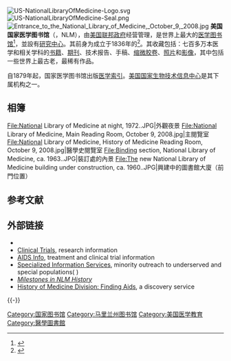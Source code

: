 [[File:US-NationalLibraryOfMedicine-Logo.svg|thumb]]
[[File:US-NationalLibraryOfMedicine-Seal.png|thumb]]
[[File:Entrance_to_the_National_Library_of_Medicine,_October_9,_2008.jpg|thumb]]
'''美国国家医学图书馆'''（{{lang-en|The United States National Library of Medicine}}，NLM），由[[美国|美国]][[美國聯邦政府|联邦政府]]经营管理，是世界上最大的[[医学|医学]][[图书馆|图书馆]]<ref>{{Cite journal|title=The National Library of Medicine. Evolution of a premier information center|url=https://pubmed.ncbi.nlm.nih.gov/1870251|last=DeBakey|first=M. E.|date=1991-09-04|journal=JAMA|issue=9|volume=266|pages=1252–1258|issn=0098-7484|pmid=1870251}}</ref>，並設有[[研究中心|研究中心]]。其前身为成立于1836年的{{tsl|en|Surgeon General of the United States Army|美国陆军医务部部长}}{{tsl|en|Library of the Surgeon General's Office|美国医务部部长办公室图书馆}}<ref>{{Cite book|title=A HISTORY OF THE NATIONAL LIBRARY OF MEDICINE : THE NATION'S TREASURY OF MEDICAL KNOWLEDGE|url=http://worldcat.org/oclc/1070052646|publisher=U.S. GOVERNMENT PRINTING OFFICE|date=1982|oclc=1070052646|first=Miles, Wyndham D.|last=Verfasser}}</ref>。其收藏包括：七百多万本医学和相关学科的[[图书|书籍]]、[[期刊|期刊]]、技术报告、手稿、[[微缩胶片|缩微胶卷]]、[[照片|照片]]和[[影像|影像]]，其中包括一些世界上最古老，最稀有作品。

自1879年起，国家医学图书馆出版[[医学索引|医学索引]]。[[美国国家生物技术信息中心|美国国家生物技术信息中心]]是其下属机构之一。

== 相簿 ==
<gallery>
File:National Library of Medicine at night, 1972..JPG|外觀夜景
File:National Library of Medicine, Main Reading Room, October 9, 2008.jpg|主閱覽室
File:National Library of Medicine, History of Medicine Reading Room, October 9, 2008.jpg|醫學史閱覽室
File:Binding section, National Library of Medicine, ca. 1963..JPG|裝訂處的內景
File:The new National Library of Medicine building under construction, ca. 1960..JPG|興建中的圖書館大廈（前門位置）
</gallery>

== 参考文献 ==
{{Reflist}}

== 外部链接 ==
{{Commons category|United States National Library of Medicine}}
* {{Official website}}
* [http://clinicaltrials.gov Clinical Trials], research information {{En}}
* [http://aidsinfo.nih.gov AIDS Info], treatment and clinical trial information{{En}}
* [http://sis.nlm.nih.gov/ Specialized Information Services], minority outreach to underserved and special populations(<!--linked from [[Sis|SIS]], will show when this will turn blue-->{{link-en||Specialized Information Services}}){{En}}
* [https://web.archive.org/web/20130216043824/http://apps.nlm.nih.gov/175/milestones.cfm ''Milestones in NLM History'']{{En}}
* [http://oculus.nlm.nih.gov/cgi/f/findaid/findaid-idx History of Medicine Division: Finding Aids], a {{URL|https://www.nlm.nih.gov/hmd/consortium/about.html|multi-institutional}} discovery service {{En}}

{{-}}
{{医学在线知识平台}}
{{美国国家图书馆}}

{{Authority control}}

[[Category:国家图书馆|Category:国家图书馆]]
[[Category:马里兰州图书馆|Category:马里兰州图书馆]]
[[Category:美国医学教育|Category:美国医学教育]]
[[Category:醫學圖書館|Category:醫學圖書館]]